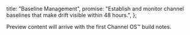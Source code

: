   title: "Baseline Management",
  promise: "Establish and monitor channel baselines that make drift visible within 48 hours.",
};

Preview content will arrive with the first Channel OS™ build notes.
